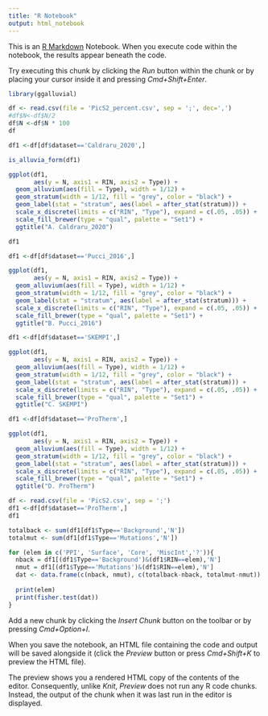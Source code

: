 ```yaml
---
title: "R Notebook"
output: html_notebook
---
```


This is an [R Markdown](http://rmarkdown.rstudio.com) Notebook. When you execute code within the notebook, the results appear beneath the code. 

Try executing this chunk by clicking the *Run* button within the chunk or by placing your cursor inside it and pressing *Cmd+Shift+Enter*. 

```r
library(ggalluvial)
```
```r
df <- read.csv(file = 'PicS2_percent.csv', sep = ';', dec=',')
#df$N<-df$N/2
df$N <-df$N * 100
df
```
```r
df1 <-df[df$dataset=='Caldraru_2020',]
```
```r
is_alluvia_form(df1)
```
```r
ggplot(df1,
       aes(y = N, axis1 = RIN, axis2 = Type)) +
  geom_alluvium(aes(fill = Type), width = 1/12) +
  geom_stratum(width = 1/12, fill = "grey", color = "black") +
  geom_label(stat = "stratum", aes(label = after_stat(stratum))) +
  scale_x_discrete(limits = c("RIN", "Type"), expand = c(.05, .05)) +
  scale_fill_brewer(type = "qual", palette = "Set1") +
  ggtitle("A. Caldraru_2020")
```
```r
df1
```


```r
df1 <-df[df$dataset=='Pucci_2016',]

ggplot(df1,
       aes(y = N, axis1 = RIN, axis2 = Type)) +
  geom_alluvium(aes(fill = Type), width = 1/12) +
  geom_stratum(width = 1/12, fill = "grey", color = "black") +
  geom_label(stat = "stratum", aes(label = after_stat(stratum))) +
  scale_x_discrete(limits = c("RIN", "Type"), expand = c(.05, .05)) +
  scale_fill_brewer(type = "qual", palette = "Set1") +
  ggtitle("B. Pucci_2016")

```
```r
df1 <-df[df$dataset=='SKEMPI',]

ggplot(df1,
       aes(y = N, axis1 = RIN, axis2 = Type)) +
  geom_alluvium(aes(fill = Type), width = 1/12) +
  geom_stratum(width = 1/12, fill = "grey", color = "black") +
  geom_label(stat = "stratum", aes(label = after_stat(stratum))) +
  scale_x_discrete(limits = c("RIN", "Type"), expand = c(.05, .05)) +
  scale_fill_brewer(type = "qual", palette = "Set1") +
  ggtitle("C. SKEMPI")
```
```r
df1 <-df[df$dataset=='ProTherm',]

ggplot(df1,
       aes(y = N, axis1 = RIN, axis2 = Type)) +
  geom_alluvium(aes(fill = Type), width = 1/12) +
  geom_stratum(width = 1/12, fill = "grey", color = "black") +
  geom_label(stat = "stratum", aes(label = after_stat(stratum))) +
  scale_x_discrete(limits = c("RIN", "Type"), expand = c(.05, .05)) +
  scale_fill_brewer(type = "qual", palette = "Set1") +
  ggtitle("D. ProTherm")
``` 
```r
df <- read.csv(file = 'PicS2.csv', sep = ';')
df1 <-df[df$dataset=='ProTherm',]
df1
```

```r
totalback <- sum(df1[df1$Type=='Background','N'])
totalmut <- sum(df1[df1$Type=='Mutations','N'])
```

```r
for (elem in c('PPI', 'Surface', 'Core', 'MiscInt','?')){
  nback = df1[(df1$Type=='Background')&(df1$RIN==elem),'N']
  nmut = df1[(df1$Type=='Mutations')&(df1$RIN==elem),'N']
  dat <- data.frame(c(nback, nmut), c(totalback-nback, totalmut-nmut))
  
  print(elem)
  print(fisher.test(dat))
}
```



Add a new chunk by clicking the *Insert Chunk* button on the toolbar or by pressing *Cmd+Option+I*.

When you save the notebook, an HTML file containing the code and output will be saved alongside it (click the *Preview* button or press *Cmd+Shift+K* to preview the HTML file). 

The preview shows you a rendered HTML copy of the contents of the editor. Consequently, unlike *Knit*, *Preview* does not run any R code chunks. Instead, the output of the chunk when it was last run in the editor is displayed.

